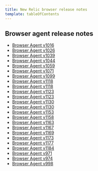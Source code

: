 ```yaml
---
title: New Relic browser release notes
template: tableOfContents
---
```


## Browser agent release notes

* [Browser Agent v1016](/docs/release-notes/new-relic-browser-release-notes/browser-agent-release-notes/browser-agent-v1016)
* [Browser Agent v1026](/docs/release-notes/new-relic-browser-release-notes/browser-agent-release-notes/browser-agent-v1026)
* [Browser Agent v1039](/docs/release-notes/new-relic-browser-release-notes/browser-agent-release-notes/browser-agent-v1039)
* [Browser Agent v1044](/docs/release-notes/new-relic-browser-release-notes/browser-agent-release-notes/browser-agent-v1044)
* [Browser Agent v1059](/docs/release-notes/new-relic-browser-release-notes/browser-agent-release-notes/browser-agent-v1059)
* [Browser Agent v1071](/docs/release-notes/new-relic-browser-release-notes/browser-agent-release-notes/browser-agent-v1071)
* [Browser Agent v1099](/docs/release-notes/new-relic-browser-release-notes/browser-agent-release-notes/browser-agent-v1099)
* [Browser Agent v1118](/docs/release-notes/new-relic-browser-release-notes/browser-agent-release-notes/browser-agent-v1118)
* [Browser Agent v1118](/docs/release-notes/new-relic-browser-release-notes/browser-agent-release-notes/browser-agent-v1118)
* [Browser Agent v1123](/docs/release-notes/new-relic-browser-release-notes/browser-agent-release-notes/browser-agent-v1123)
* [Browser Agent v1123](/docs/release-notes/new-relic-browser-release-notes/browser-agent-release-notes/browser-agent-v1123)
* [Browser Agent v1130](/docs/release-notes/new-relic-browser-release-notes/browser-agent-release-notes/browser-agent-v1130)
* [Browser Agent v1130](/docs/release-notes/new-relic-browser-release-notes/browser-agent-release-notes/browser-agent-v1130)
* [Browser Agent v1153](/docs/release-notes/new-relic-browser-release-notes/browser-agent-release-notes/browser-agent-v1153)
* [Browser Agent v1158](/docs/release-notes/new-relic-browser-release-notes/browser-agent-release-notes/browser-agent-v1158)
* [Browser Agent v1163](/docs/release-notes/new-relic-browser-release-notes/browser-agent-release-notes/browser-agent-v1163)
* [Browser Agent v1167](/docs/release-notes/new-relic-browser-release-notes/browser-agent-release-notes/browser-agent-v1167)
* [Browser Agent v1169](/docs/release-notes/new-relic-browser-release-notes/browser-agent-release-notes/browser-agent-v1169)
* [Browser Agent v1173](/docs/release-notes/new-relic-browser-release-notes/browser-agent-release-notes/browser-agent-v1173)
* [Browser Agent v1177](/docs/release-notes/new-relic-browser-release-notes/browser-agent-release-notes/browser-agent-v1177)
* [Browser Agent v1184](/docs/release-notes/new-relic-browser-release-notes/browser-agent-release-notes/browser-agent-v1184)
* [Browser Agent v971](/docs/release-notes/new-relic-browser-release-notes/browser-agent-release-notes/browser-agent-v971)
* [Browser Agent v974](/docs/release-notes/new-relic-browser-release-notes/browser-agent-release-notes/browser-agent-v974)
* [Browser Agent v998](/docs/release-notes/new-relic-browser-release-notes/browser-agent-release-notes/browser-agent-v998)

